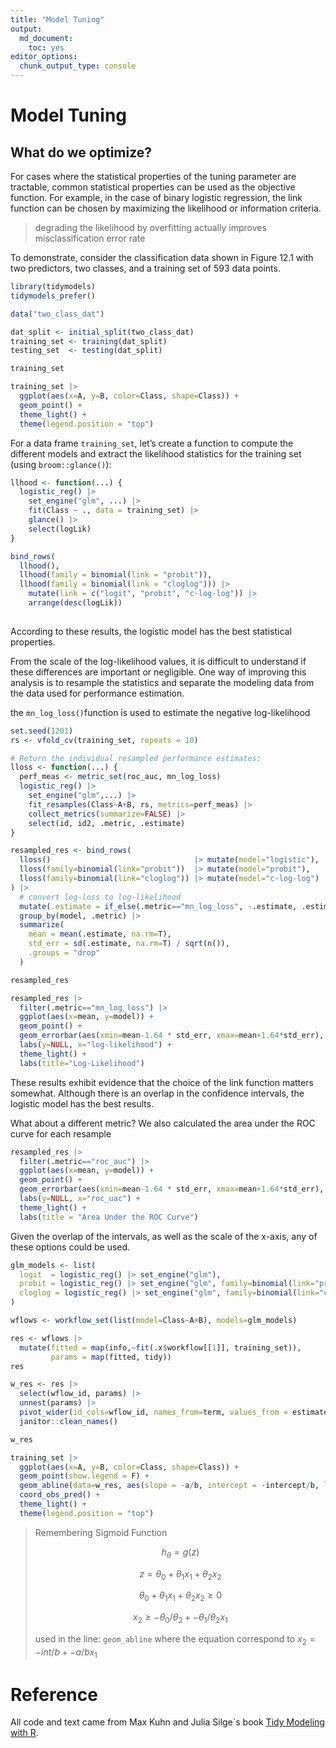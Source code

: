 ```yaml
---
title: "Model Tuning"
output: 
  md_document:
    toc: yes
editor_options: 
  chunk_output_type: console
---
```


# Model Tuning

## What do we optimize?

For cases where the statistical properties of the tuning parameter are tractable, common statistical properties can be used as the objective function. For example, in the case of binary logistic regression, the link function can be chosen by maximizing the likelihood or information criteria. 

> degrading the likelihood by overfitting actually improves misclassification error rate

To demonstrate, consider the classification data shown in Figure 12.1 with two predictors, two classes, and a training set of 593 data points.

```r
library(tidymodels)
tidymodels_prefer()

data("two_class_dat")

dat_split <- initial_split(two_class_dat)
training_set <- training(dat_split)
testing_set  <- testing(dat_split)

training_set

training_set |> 
  ggplot(aes(x=A, y=B, color=Class, shape=Class)) +
  geom_point() +
  theme_light() +
  theme(legend.position = "top")

```

For a data frame `training_set`, let’s create a function to compute the different models and extract the likelihood statistics for the training set (using `broom::glance()`):

```r

llhood <- function(...) {
  logistic_reg() |>
    set_engine("glm", ...) |>
    fit(Class ~ ., data = training_set) |>
    glance() |>
    select(logLik)
}

bind_rows(
  llhood(),
  llhood(family = binomial(link = "probit")),
  llhood(family = binomial(link = "cloglog"))) |>
    mutate(link = c("logit", "probit", "c-log-log")) |>
    arrange(desc(logLik))
  
```

According to these results, the logistic model has the best statistical properties.

From the scale of the log-likelihood values, it is difficult to understand if these differences are important or negligible. One way of improving this analysis is to resample the statistics and separate the modeling data from the data used for performance estimation.

the `mn_log_loss() `function is used to estimate the negative log-likelihood

```r
set.seed(1201)
rs <- vfold_cv(training_set, repeats = 10)

# Return the individual resampled performance estimates:
lloss <- function(...) {
  perf_meas <- metric_set(roc_auc, mn_log_loss)
  logistic_reg() |> 
    set_engine("glm",...) |> 
    fit_resamples(Class~A+B, rs, metrics=perf_meas) |> 
    collect_metrics(summarize=FALSE) |> 
    select(id, id2, .metric, .estimate)
}

resampled_res <- bind_rows(
  lloss()                                |> mutate(model="logistic"), 
  lloss(family=binomial(link="probit"))  |> mutate(model="probit"),
  lloss(family=binomial(link="cloglog")) |> mutate(model="c-log-log")
) |> 
  # convert log-loss to log-likelihood
  mutate(.estimate = if_else(.metric=="mn_log_loss", -.estimate, .estimate)) |> 
  group_by(model, .metric) |> 
  summarize(
    mean = mean(.estimate, na.rm=T),
    std_err = sd(.estimate, na.rm=T) / sqrt(n()),
    .groups = "drop"
  )

resampled_res

resampled_res |> 
  filter(.metric=="mn_log_loss") |> 
  ggplot(aes(x=mean, y=model)) +
  geom_point() +
  geom_errorbar(aes(xmin=mean-1.64 * std_err, xmax=mean+1.64*std_err), width=.1) +
  labs(y=NULL, x="log-likelihood") +
  theme_light() +
  labs(title="Log-Likelihood")

```

These results exhibit evidence that the choice of the link function matters somewhat. Although there is an overlap in the confidence intervals, the logistic model has the best results.

What about a different metric? We also calculated the area under the ROC curve for each resample

```r
resampled_res |> 
  filter(.metric=="roc_auc") |> 
  ggplot(aes(x=mean, y=model)) +
  geom_point() +
  geom_errorbar(aes(xmin=mean-1.64 * std_err, xmax=mean+1.64*std_err), width=.1) +
  labs(y=NULL, x="roc_uac") +
  theme_light() +
  labs(title = "Area Under the ROC Curve")
```

Given the overlap of the intervals, as well as the scale of the x-axis, any of these options could be used.

```r

glm_models <- list(
  logit  = logistic_reg() |> set_engine("glm"),
  probit = logistic_reg() |> set_engine("glm", family=binomial(link="probit")),
  cloglog = logistic_reg() |> set_engine("glm", family=binomial(link="cloglog"))
)

wflows <- workflow_set(list(model=Class~A+B), models=glm_models)

res <- wflows |> 
  mutate(fitted = map(info,~fit(.x$workflow[[1]], training_set)),
         params = map(fitted, tidy))
res

w_res <- res |> 
  select(wflow_id, params) |> 
  unnest(params) |> 
  pivot_wider(id_cols=wflow_id, names_from=term, values_from = estimate) |> 
  janitor::clean_names()

w_res

training_set |> 
  ggplot(aes(x=A, y=B, color=Class, shape=Class)) +
  geom_point(show.legend = F) +
  geom_abline(data=w_res, aes(slope = -a/b, intercept = -intercept/b, linetype=wflow_id)) +
  coord_obs_pred() +
  theme_light() +
  theme(legend.position = "top") 
```

> Remembering Sigmoid Function
> 
> $$h_{\theta}=g(z)$$
> 
> $$z=\theta_0+\theta_1x_1+\theta_2x_2$$
> 
> $$\theta_0+\theta_1x_1+\theta_2x_2\ge0$$
> 
> $$x_2\ge{-\theta_0}/\theta_2+{-\theta_1}/\theta_2x_1$$
>
> used in the line: `geom_abline` where the equation correspond to $x_2={{-int}/b}+{{-a}/b}x_1$


# Reference

All code and text came from Max Kuhn and Julia Silge`s book [Tidy Modeling with R](https://www.tmwr.org/tuning).